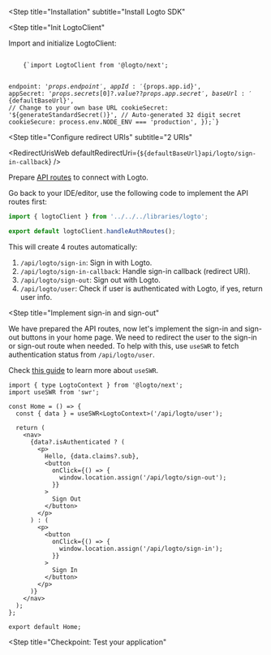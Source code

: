 
<Steps>

<Step
  title="Installation"
  subtitle="Install Logto SDK"
>

<NpmLikeInstallation packageName="@logto/next" />

</Step>

<Step
  title="Init LogtoClient"
>

Import and initialize LogtoClient:

<Code title="libraries/logto.js" className="language-ts">
    {`import LogtoClient from '@logto/next';

  endpoint: '${props.endpoint}',
  appId: '${props.app.id}',
  appSecret: '${props.secrets[0]?.value ?? props.app.secret}',
  baseUrl: '${defaultBaseUrl}', // Change to your own base URL
  cookieSecret: '${generateStandardSecret()}', // Auto-generated 32 digit secret
  cookieSecure: process.env.NODE_ENV === 'production',
});`}
</Code>

</Step>

<Step 
  title="Configure redirect URIs"
  subtitle="2 URIs"
>

<RedirectUrisWeb defaultRedirectUri={`${defaultBaseUrl}api/logto/sign-in-callback`} />

</Step>

<Step title="Prepare API routes">

Prepare [API routes](https://nextjs.org/docs/api-routes/introduction) to connect with Logto.

Go back to your IDE/editor, use the following code to implement the API routes first:

```ts title="pages/api/logto/[action].ts"
import { logtoClient } from '../../../libraries/logto';

export default logtoClient.handleAuthRoutes();
```

This will create 4 routes automatically:

1. `/api/logto/sign-in`: Sign in with Logto.
2. `/api/logto/sign-in-callback`: Handle sign-in callback (redirect URI).
3. `/api/logto/sign-out`: Sign out with Logto.
4. `/api/logto/user`: Check if user is authenticated with Logto, if yes, return user info.

</Step>

<Step
  title="Implement sign-in and sign-out"
>

We have prepared the API routes, now let's implement the sign-in and sign-out buttons in your home page. We need to redirect the user to the sign-in or sign-out route when needed. To help with this, use `useSWR` to fetch authentication status from `/api/logto/user`.

Check [this guide](https://swr.vercel.app/docs/getting-started) to learn more about `useSWR`.

```tsx title="/pages/index.tsx"
import { type LogtoContext } from '@logto/next';
import useSWR from 'swr';

const Home = () => {
  const { data } = useSWR<LogtoContext>('/api/logto/user');

  return (
    <nav>
      {data?.isAuthenticated ? (
        <p>
          Hello, {data.claims?.sub},
          <button
            onClick={() => {
              window.location.assign('/api/logto/sign-out');
            }}
          >
            Sign Out
          </button>
        </p>
      ) : (
        <p>
          <button
            onClick={() => {
              window.location.assign('/api/logto/sign-in');
            }}
          >
            Sign In
          </button>
        </p>
      )}
    </nav>
  );
};

export default Home;
```

</Step>

<Step
  title="Checkpoint: Test your application"
>

<Checkpoint />

</Step>

</Steps>
